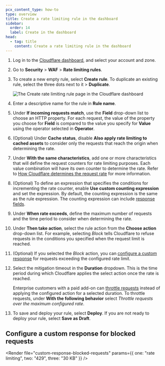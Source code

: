 ```yaml
---
pcx_content_type: how-to
type: overview
title: Create a rate limiting rule in the dashboard
sidebar:
  order: 14
  label: Create in the dashboard
head:
  - tag: title
    content: Create a rate limiting rule in the dashboard
---
```



1. Log in to the [Cloudflare dashboard](https://dash.cloudflare.com/), and select your account and zone.

2. Go to **Security** > **WAF** > **Rate limiting rules**.

3. To create a new empty rule, select **Create rule**. To duplicate an existing rule, select the three dots next to it > **Duplicate**.

   ![The Create rate limiting rule page in the Cloudflare dashboard](~/assets/images/waf/custom-rules/rate-limiting-create.png)

4. Enter a descriptive name for the rule in **Rule name**.

5. Under **If incoming requests match**, use the **Field** drop-down list to choose an HTTP property. For each request, the value of the property you choose for **Field** is compared to the value you specify for **Value** using the operator selected in **Operator**.

6. (Optional) Under **Cache status**, disable **Also apply rate limiting to cached assets** to consider only the requests that reach the origin when determining the rate.

7. Under **With the same characteristics**, add one or more characteristics that will define the request counters for rate limiting purposes. Each value combination will have its own counter to determine the rate. Refer to [How Cloudflare determines the request rate](/waf/rate-limiting-rules/request-rate/) for more information.

8. (Optional) To define an expression that specifies the conditions for incrementing the rate counter, enable **Use custom counting expression** and set the expression. By default, the counting expression is the same as the rule expression. The counting expression can include [response fields](/ruleset-engine/rules-language/fields/reference/?field-category=Response).

9. Under **When rate exceeds**, define the maximum number of requests and the time period to consider when determining the rate.

10. Under **Then take action**, select the rule action from the **Choose action** drop-down list. For example, selecting _Block_ tells Cloudflare to refuse requests in the conditions you specified when the request limit is reached.

11. (Optional) If you selected the _Block_ action, you can [configure a custom response](#configure-a-custom-response-for-blocked-requests) for requests exceeding the configured rate limit.

12. Select the mitigation timeout in the **Duration** dropdown. This is the time period during which Cloudflare applies the select action once the rate is reached.

    Enterprise customers with a paid add-on can [throttle requests](/waf/rate-limiting-rules/parameters/#with-the-following-behavior) instead of applying the configured action for a selected duration. To throttle requests, under **With the following behavior** select _Throttle requests over the maximum configured rate_.

13. To save and deploy your rule, select **Deploy**. If you are not ready to deploy your rule, select **Save as Draft**.

## Configure a custom response for blocked requests

<Render
	file="custom-response-blocked-requests"
	params={{ one: "rate limiting", two: "429", three: "30 KB" }}
/>
